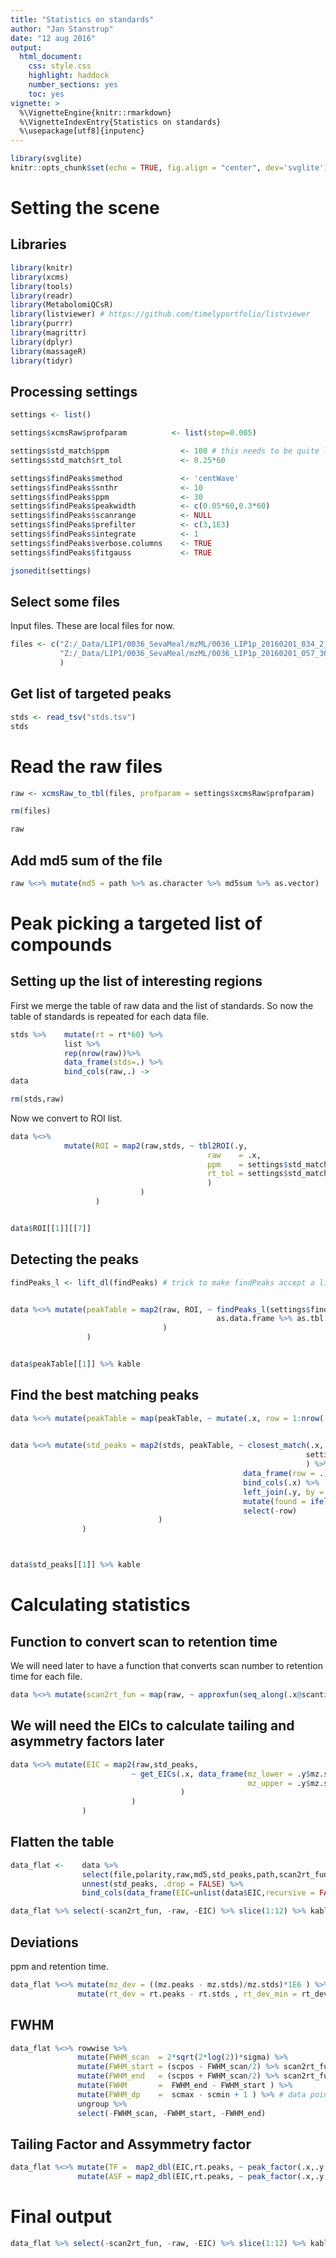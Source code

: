 ```yaml
---
title: "Statistics on standards"
author: "Jan Stanstrup"
date: "12 aug 2016"
output:
  html_document:
    css: style.css
    highlight: haddock
    number_sections: yes
    toc: yes
vignette: >
  %\VignetteEngine{knitr::rmarkdown}
  %\VignetteIndexEntry{Statistics on standards}
  %\usepackage[utf8]{inputenc}
---
```


```r
library(svglite)
knitr::opts_chunk$set(echo = TRUE, fig.align = "center", dev='svglite')
```



<style>
pre code, pre, code {
  white-space: pre !important;
  overflow-x: scroll !important;
  word-break: keep-all;
  word-wrap: initial; 
}
</style>



# Setting the scene

## Libraries

```r
library(knitr)
library(xcms)
library(tools)
library(readr)
library(MetabolomiQCsR)
library(listviewer) # https://github.com/timelyportfolio/listviewer
library(purrr)
library(magrittr)
library(dplyr)
library(massageR)
library(tidyr)
```



## Processing settings
```r
settings <- list()

settings$xcmsRaw$profparam          <- list(step=0.005)

settings$std_match$ppm                <- 100 # this needs to be quite large for this strategy to work. Only scans inside this is used AFAIK. The centwave ppm setting will limit appropiately
settings$std_match$rt_tol             <- 0.25*60

settings$findPeaks$method             <- 'centWave'
settings$findPeaks$snthr              <- 10
settings$findPeaks$ppm                <- 30
settings$findPeaks$peakwidth          <- c(0.05*60,0.3*60)
settings$findPeaks$scanrange          <- NULL
settings$findPeaks$prefilter          <- c(3,1E3)
settings$findPeaks$integrate          <- 1
settings$findPeaks$verbose.columns    <- TRUE
settings$findPeaks$fitgauss           <- TRUE

jsonedit(settings)
```


## Select some files
Input files. These are local files for now.

```r
files <- c("Z:/_Data/LIP1/0036_SevaMeal/mzML/0036_LIP1p_20160201_034_2_1_1.mzML",
           "Z:/_Data/LIP1/0036_SevaMeal/mzML/0036_LIP1p_20160201_057_36_1_1.mzML"
           )
```



## Get list of targeted peaks
```r
stds <- read_tsv("stds.tsv")
stds
```


# Read the raw files

```r
raw <- xcmsRaw_to_tbl(files, profparam = settings$xcmsRaw$profparam)

rm(files)

raw
```

## Add md5 sum of the file

```r
raw %<>% mutate(md5 = path %>% as.character %>% md5sum %>% as.vector)
```


    

# Peak picking a targeted list of compounds

## Setting up the list of interesting regions

First we merge the table of raw data and the list of standards. So now the table of standards is repeated for each data file.

```r
stds %>%    mutate(rt = rt*60) %>% 
            list %>% 
            rep(nrow(raw))%>% 
            data_frame(stds=.) %>% 
            bind_cols(raw,.) ->
data

rm(stds,raw)
```


Now we convert to ROI list.

```r
data %<>%
            mutate(ROI = map2(raw,stds, ~ tbl2ROI(.y, 
                                            raw    = .x, 
                                            ppm    = settings$std_match$ppm, 
                                            rt_tol = settings$std_match$rt_tol
                                            )
                             )
                   )


data$ROI[[1]][[7]]
```



## Detecting the peaks

```r

findPeaks_l <- lift_dl(findPeaks) # trick to make findPeaks accept a list of arguments.


data %<>% mutate(peakTable = map2(raw, ROI, ~ findPeaks_l(settings$findPeaks, object = .x, ROI.list = .y) %>% 
                                              as.data.frame %>% as.tbl
                                  )
                 )


data$peakTable[[1]] %>% kable
```


## Find the best matching peaks

```r

data %<>% mutate(peakTable = map(peakTable, ~ mutate(.x, row = 1:nrow(.x)))) # we add a row index we can match by later
             

data %<>% mutate(std_peaks = map2(stds, peakTable, ~ closest_match(.x, .y, settings$std_match$rt_tol,
                                                                  settings$std_match$ppm
                                                                  ) %>% 
                                                    data_frame(row = .) %>% 
                                                    bind_cols(.x) %>% 
                                                    left_join(.y, by = "row", suffix = c(".stds", ".peaks")) %>% 
                                                    mutate(found = ifelse(is.na(row),FALSE,TRUE)) %>% 
                                                    select(-row)
                                 )
                )



data$std_peaks[[1]] %>% kable
```


# Calculating statistics

## Function to convert scan to retention time
We will need later to have a function that converts scan number to retention time for each file.
```r
data %<>% mutate(scan2rt_fun = map(raw, ~ approxfun(seq_along(.x@scantime),.x@scantime)))
```


## We will need the EICs to calculate tailing and asymmetry factors later
```r
data %<>% mutate(EIC = map2(raw,std_peaks,
                           ~ get_EICs(.x, data_frame(mz_lower = .y$mz.stds - settings$findPeaks$ppm*.y$mz.stds*1E-6, 
                                                     mz_upper = .y$mz.stds + settings$findPeaks$ppm*.y$mz.stds*1E-6)
                                      )   
                           )
                )

```



## Flatten the table

```r
data_flat <-    data %>% 
                select(file,polarity,raw,md5,std_peaks,path,scan2rt_fun) %>% 
                unnest(std_peaks, .drop = FALSE) %>% 
                bind_cols(data_frame(EIC=unlist(data$EIC,recursive = FALSE))) # we cannot just unnest the EICs so we do it manally and re-add them

data_flat %>% select(-scan2rt_fun, -raw, -EIC) %>% slice(1:12) %>% kable
```


## Deviations

ppm and retention time.
```r

data_flat %<>% mutate(mz_dev = ((mz.peaks - mz.stds)/mz.stds)*1E6 ) %>% 
               mutate(rt_dev = rt.peaks - rt.stds , rt_dev_min = rt_dev/60)
```


## FWHM
```r
data_flat %<>% rowwise %>% 
               mutate(FWHM_scan  = 2*sqrt(2*log(2))*sigma) %>% 
               mutate(FWHM_start = (scpos - FWHM_scan/2) %>% scan2rt_fun ) %>%
               mutate(FWHM_end   = (scpos + FWHM_scan/2) %>% scan2rt_fun ) %>% 
               mutate(FWHM       =  FWHM_end - FWHM_start ) %>%
               mutate(FWHM_dp    =  scmax - scmin + 1 ) %>% # data points
               ungroup %>% 
               select(-FWHM_scan, -FWHM_start, -FWHM_end)
```




## Tailing Factor and Assymmetry factor

```r

data_flat %<>% mutate(TF =  map2_dbl(EIC,rt.peaks, ~ peak_factor(.x,.y,factor="TF"))) %>% 
               mutate(ASF = map2_dbl(EIC,rt.peaks, ~ peak_factor(.x,.y,factor="ASF")))

```



# Final output
```r
data_flat %>% select(-scan2rt_fun, -raw, -EIC) %>% slice(1:12) %>% kable
```





